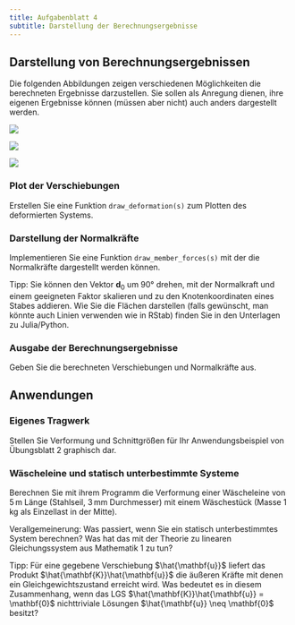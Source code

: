 ```yaml
---
title: Aufgabenblatt 4
subtitle: Darstellung der Berechnungsergebnisse
---
```


\newcommand{\SI}[2]{#1\,\mathrm{#2}}
\newcommand{\si}[1]{#1}

## Darstellung von Berechnungsergebnissen

Die folgenden Abbildungen zeigen verschiedenen Möglichkeiten die berechneten Ergebnisse darzustellen. Sie sollen als Anregung dienen, ihre eigenen Ergebnisse können (müssen aber nicht) auch anders dargestellt werden.

::: {layout-ncol=3}
![](bilder/deformation.png)

![](bilder/memberForces.png)

![](bilder/results.png)
:::

### Plot der Verschiebungen 

Erstellen Sie eine Funktion `draw_deformation(s)` zum Plotten des deformierten Systems.

### Darstellung der Normalkräfte

Implementieren Sie eine Funktion `draw_member_forces(s)` mit der die Normalkräfte dargestellt werden können.

Tipp: Sie können den Vektor $\mathbf{d}_0$ um 90° drehen, mit der Normalkraft und einem geeigneten Faktor skalieren und zu den Knotenkoordinaten eines Stabes addieren. Wie Sie die Flächen darstellen (falls gewünscht, man könnte auch Linien verwenden wie in RStab) finden Sie in den Unterlagen zu Julia/Python.

### Ausgabe der Berechnungsergebnisse

Geben Sie die berechneten Verschiebungen und Normalkräfte aus. 

## Anwendungen

### Eigenes Tragwerk

Stellen Sie Verformung und Schnittgrößen für Ihr Anwendungsbeispiel von Übungsblatt 2 graphisch dar.

### Wäscheleine und statisch unterbestimmte Systeme

Berechnen Sie mit ihrem Programm die Verformung einer Wäscheleine von $\SI{5}{m}$ Länge (Stahlseil, $\SI{3}{mm}$ Durchmesser) mit einem Wäschestück (Masse $\SI{1}{kg}$ als Einzellast in der Mitte).

Verallgemeinerung: Was passiert, wenn Sie ein statisch unterbestimmtes System berechnen? Was hat das mit der Theorie zu linearen Gleichungssystem aus Mathematik 1 zu tun?

Tipp: Für eine gegebene Verschiebung $\hat{\mathbf{u}}$ liefert das Produkt $\hat{\mathbf{K}}\hat{\mathbf{u}}$ die äußeren Kräfte mit denen ein Gleichgewichtszustand erreicht wird. Was bedeutet es in diesem Zusammenhang, wenn das LGS $\hat{\mathbf{K}}\hat{\mathbf{u}} = \mathbf{0}$ nichttriviale Lösungen $\hat{\mathbf{u}} \neq \mathbf{0}$ besitzt?

